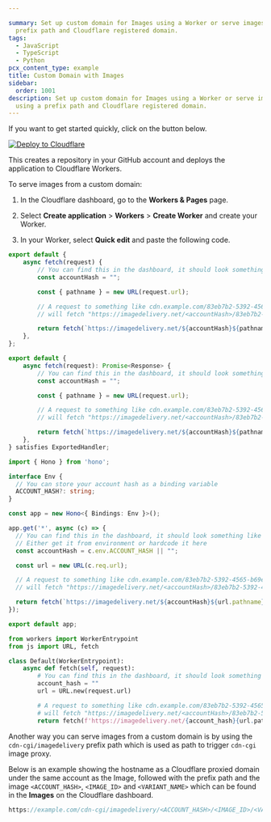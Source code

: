 ```yaml
---

summary: Set up custom domain for Images using a Worker or serve images using a
  prefix path and Cloudflare registered domain.
tags:
  - JavaScript
  - TypeScript
  - Python
pcx_content_type: example
title: Custom Domain with Images
sidebar:
  order: 1001
description: Set up custom domain for Images using a Worker or serve images
  using a prefix path and Cloudflare registered domain.
---
```


If you want to get started quickly, click on the button below.

[![Deploy to Cloudflare](https://deploy.workers.cloudflare.com/button)](https://deploy.workers.cloudflare.com/?url=https://github.com/cloudflare/docs-examples/tree/main/workers/images-workers)

This creates a repository in your GitHub account and deploys the application to Cloudflare Workers.


To serve images from a custom domain:
1. In the Cloudflare dashboard, go to the **Workers & Pages** page.

   <DashButton url="/?to=/:account/workers-and-pages" />

2. Select **Create application** > **Workers** > **Create Worker** and create your Worker.
4. In your Worker, select **Quick edit** and paste the following code.

<Tabs syncKey="workersExamples"> <TabItem label="JavaScript" icon="seti:javascript">

```js
export default {
	async fetch(request) {
		// You can find this in the dashboard, it should look something like this: ZWd9g1K7eljCn_KDTu_MWA
		const accountHash = "";

		const { pathname } = new URL(request.url);

		// A request to something like cdn.example.com/83eb7b2-5392-4565-b69e-aff66acddd00/public
		// will fetch "https://imagedelivery.net/<accountHash>/83eb7b2-5392-4565-b69e-aff66acddd00/public"

		return fetch(`https://imagedelivery.net/${accountHash}${pathname}`);
	},
};
```

</TabItem> <TabItem label="TypeScript" icon="seti:typescript">

```ts
export default {
	async fetch(request): Promise<Response> {
		// You can find this in the dashboard, it should look something like this: ZWd9g1K7eljCn_KDTu_MWA
		const accountHash = "";

		const { pathname } = new URL(request.url);

		// A request to something like cdn.example.com/83eb7b2-5392-4565-b69e-aff66acddd00/public
		// will fetch "https://imagedelivery.net/<accountHash>/83eb7b2-5392-4565-b69e-aff66acddd00/public"

		return fetch(`https://imagedelivery.net/${accountHash}${pathname}`);
	},
} satisfies ExportedHandler;
```

</TabItem> <TabItem label="Hono" icon="seti:typescript">

```ts
import { Hono } from 'hono';

interface Env {
  // You can store your account hash as a binding variable
  ACCOUNT_HASH?: string;
}

const app = new Hono<{ Bindings: Env }>();

app.get('*', async (c) => {
  // You can find this in the dashboard, it should look something like this: ZWd9g1K7eljCn_KDTu_MWA
  // Either get it from environment or hardcode it here
  const accountHash = c.env.ACCOUNT_HASH || "";

  const url = new URL(c.req.url);

  // A request to something like cdn.example.com/83eb7b2-5392-4565-b69e-aff66acddd00/public
  // will fetch "https://imagedelivery.net/<accountHash>/83eb7b2-5392-4565-b69e-aff66acddd00/public"

  return fetch(`https://imagedelivery.net/${accountHash}${url.pathname}`);
});

export default app;
```

</TabItem> <TabItem label="Python" icon="seti:python">

```py
from workers import WorkerEntrypoint
from js import URL, fetch

class Default(WorkerEntrypoint):
    async def fetch(self, request):
        # You can find this in the dashboard, it should look something like this: ZWd9g1K7eljCn_KDTu_MWA
        account_hash = ""
        url = URL.new(request.url)

        # A request to something like cdn.example.com/83eb7b2-5392-4565-b69e-aff66acddd00/public
        # will fetch "https://imagedelivery.net/<accountHash>/83eb7b2-5392-4565-b69e-aff66acddd00/public"
        return fetch(f'https://imagedelivery.net/{account_hash}{url.pathname}')
```

</TabItem> </Tabs>

Another way you can serve images from a custom domain is by using the `cdn-cgi/imagedelivery` prefix path which is used as path to trigger `cdn-cgi` image proxy.

Below is an example showing the hostname as a Cloudflare proxied domain under the same account as the Image, followed with the prefix path and the image `<ACCOUNT_HASH>`, `<IMAGE_ID>` and `<VARIANT_NAME>` which can be found in the **Images** on the Cloudflare dashboard.

```js
https://example.com/cdn-cgi/imagedelivery/<ACCOUNT_HASH>/<IMAGE_ID>/<VARIANT_NAME>
```
